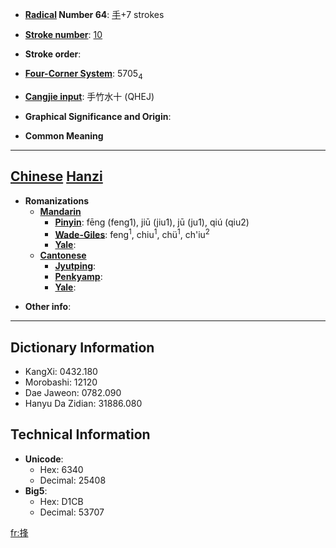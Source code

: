 * '''[[Wiktionary:Chinese radical index| Radical]] Number 64''': [[Wiktionary:Chinese radical index 手|手]]+7 strokes

* '''[[Wiktionary:Chinese total strokes index|Stroke number]]''': [[Wiktionary:Chinese total strokes index 10|10]]

* '''Stroke order''': 

* '''[[Wiktionary:Chinese four corner index|Four-Corner System]]''': 5705<sub>4</sub>

* '''[[Wiktionary:Chinese Cangjie index|Cangjie input]]''': 手竹水十 (QHEJ)

* '''Graphical Significance and Origin''': 

* '''Common Meaning'''

----

== [[Chinese]] [[Hanzi]] ==

* '''Romanizations'''
** '''[[Mandarin]]'''
*** '''[[Pinyin]]''': fēng (feng1), jiū (jiu1), jū (ju1), qiú (qiu2)
*** '''[[Wade-Giles]]''': feng<sup>1</sup>, chiu<sup>1</sup>, chü<sup>1</sup>, ch'iu<sup>2</sup>
*** '''[[Yale]]''': 
** '''[[Cantonese]]'''
*** '''[[Jyutping]]''':
*** '''[[Penkyamp]]''': 
*** '''[[Yale]]''': 

* '''Other info''': 

----

== Dictionary Information ==

* KangXi: 0432.180
* Morobashi: 12120
* Dae Jaweon: 0782.090
* Hanyu Da Zidian: 31886.080

== Technical Information ==

* '''Unicode''':
** Hex: 6340
** Decimal: 25408
* '''Big5''':
** Hex: D1CB
** Decimal: 53707

[[fr:捀]]